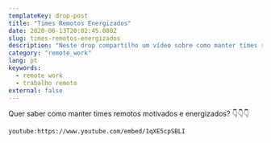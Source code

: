 ```yaml
---
templateKey: drop-post
title: "Times Remotos Energizados"
date: 2020-06-13T20:02:45.080Z
slug: times-remotos-energizados
description: "Neste drop compartilho um vídeo sobre como manter times remotos energizados."
category: "remote_work"
lang: pt
keywords:
  - remote work
  - trabalho remoto
external: false
---
```



<Drop>

Quer saber como manter times remotos motivados e energizados? 👇👇👇

`youtube:https://www.youtube.com/embed/1qXE5cpSBLI`

</Drop>
